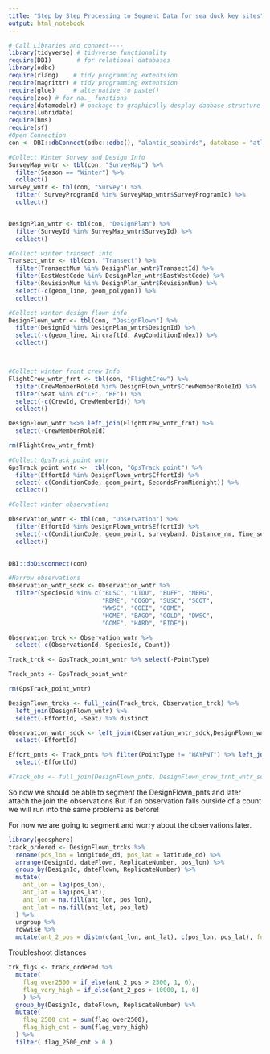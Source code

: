 ```yaml
---
title: "Step by Step Processing to Segment Data for sea duck key sites"
output: html_notebook
---
```


```r
# Call Libraries and connect----
library(tidyverse) # tidyverse functionality
require(DBI)       # for relational databases
library(odbc)
require(rlang)    # tidy programming extentsion
require(magrittr) # tidy programming extentsion
require(glue)     # alternative to paste()
require(zoo) # for na._ funstions
require(datamodelr) # package to graphically desplay daabase structure
require(lubridate)
require(hms)
require(sf)
#Open Connection
con <- DBI::dbConnect(odbc::odbc(), "alantic_seabirds", database = "atlantic_seabirds")
```


```r
#Collect Winter Survey and Design Info
SurveyMap_wntr <- tbl(con, "SurveyMap") %>%
  filter(Season == "Winter") %>%
  collect()
Survey_wntr <- tbl(con, "Survey") %>%
  filter( SurveyProgramId %in% SurveyMap_wntr$SurveyProgramId) %>%
  collect()


DesignPlan_wntr <- tbl(con, "DesignPlan") %>%
  filter(SurveyId %in% SurveyMap_wntr$SurveyId) %>%
  collect()

#Collect winter transect info
Transect_wntr <- tbl(con, "Transect") %>%
  filter(TransectNum %in% DesignPlan_wntr$TransectId) %>%
  filter(EastWestCode %in% DesignPlan_wntr$EastWestCode) %>%
  filter(RevisionNum %in% DesignPlan_wntr$RevisionNum) %>%
  select(-c(geom_line, geom_polygon)) %>% 
  collect()

#Collect winter design flown info
DesignFlown_wntr <- tbl(con, "DesignFlown") %>% 
  filter(DesignId %in% DesignPlan_wntr$DesignId) %>%
  select(-c(geom_line, AircraftId, AvgConditionIndex)) %>% 
  collect()



#Collect winter front crew Info
FlightCrew_wntr_frnt <- tbl(con, "FlightCrew") %>%
  filter(CrewMemberRoleId %in% DesignFlown_wntr$CrewMemberRoleId) %>%
  filter(Seat %in% c("LF", "RF")) %>%
  select(-c(CrewId, CrewMemberId)) %>% 
  collect()

DesignFlown_wntr %<>% left_join(FlightCrew_wntr_frnt) %>%
  select(-CrewMemberRoleId)

rm(FlightCrew_wntr_frnt)

#Collect GpsTrack_point wntr
GpsTrack_point_wntr <-  tbl(con, "GpsTrack_point") %>%
  filter(EffortId %in% DesignFlown_wntr$EffortId) %>%
  select(-c(ConditionCode, geom_point, SecondsFromMidnight)) %>%
  collect()

#Collect winter observations

Observation_wntr <- tbl(con, "Observation") %>%
  filter(EffortId %in% DesignFlown_wntr$EffortId) %>%
  select(-c(ConditionCode, geom_point, surveyband, Distance_nm, Time_secs)) %>% 
  collect()
  

DBI::dbDisconnect(con)

#Narrow observations
Observation_wntr_sdck <- Observation_wntr %>%
  filter(SpeciesId %in% c("BLSC", "LTDU", "BUFF", "MERG",
                          "RBME", "COGO", "SUSC", "SCOT",
                          "WWSC", "COEI", "COME",
                          "HOME", "BAGO", "GOLD", "DWSC",
                          "GOME", "HARD", "EIDE"))

Observation_trck <- Observation_wntr %>%
  select(-c(ObservationId, SpeciesId, Count))

Track_trck <- GpsTrack_point_wntr %>% select(-PointType)

Track_pnts <- GpsTrack_point_wntr

rm(GpsTrack_point_wntr)
```

```r
DesignFlown_trcks <- full_join(Track_trck, Observation_trck) %>%
  left_join(DesignFlown_wntr) %>%
  select(-EffortId, -Seat) %>% distinct

Observation_wntr_sdck <- left_join(Observation_wntr_sdck,DesignFlown_wntr) %>%
  select(-EffortId)

Effort_pnts <- Track_pnts %>% filter(PointType != "WAYPNT") %>% left_join(DesignFlown_wntr) %>%
  select(-EffortId)

#Track_obs <- full_join(DesignFlown_pnts, DesignFlown_crew_frnt_wntr_sdck)
```

So now we should be able to segment the DesignFlown_pnts and later attach the join the observations
But if an observation falls outside of a count we will run into the same problems as before!

For now we are going to segment and worry about the observations later.

```r
library(geosphere)
track_ordered <- DesignFlown_trcks %>% 
  rename(pos_lon = longitude_dd, pos_lat = latitude_dd) %>%
  arrange(DesignId, dateFlown, ReplicateNumber, pos_lon) %>%
  group_by(DesignId, dateFlown, ReplicateNumber) %>%
  mutate(
    ant_lon = lag(pos_lon),
    ant_lat = lag(pos_lat),
    ant_lon = na.fill(ant_lon, pos_lon),
    ant_lat = na.fill(ant_lat, pos_lat)
  ) %>%
  ungroup %>%
  rowwise %>%
  mutate(ant_2_pos = distm(c(ant_lon, ant_lat), c(pos_lon, pos_lat), fun = distHaversine))

```

Troubleshoot distances

```r
trk_flgs <- track_ordered %>%
  mutate(
    flag_over2500 = if_else(ant_2_pos > 2500, 1, 0),
    flag_very_high = if_else(ant_2_pos > 10000, 1, 0)
    ) %>%
  group_by(DesignId, dateFlown, ReplicateNumber) %>%
  mutate(
    flag_2500_cnt = sum(flag_over2500),
    flag_high_cnt = sum(flag_very_high)
  ) %>%
  filter( flag_2500_cnt > 0 )
```

